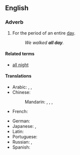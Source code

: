 ==English==

===Adverb===
{{en-adv|pos=[[all]] [[day]]|-}}

# For the period of an entire [[day]].
#: ''We walked '''all day'''.''

====Related terms====
* [[all night]]

====Translations====
{{trans-top|the entire day}}
* Arabic: {{t|ar|طول اليوم|tr=Tuul al-yawm}},  {{t|ar|طول النهار|tr=Tuul al-nahaar}},  {{t|ar|کل الیوم|tr=kull al-yawm}}
* Chinese:
*: Mandarin: {{t-|cmn|終日|sc=Hani}},  {{t-|cmn|终日|tr=zhōngrì|sc=Hani}},  {{t|cmn|全天|tr=quántiān|sc=Hani}},  {{t|cmn|整天|tr=zhěngtiān|sc=Hani}}
* French: {{t|fr|toute la journée}}
{{trans-mid}}
* German: {{t|de|den ganzen Tag}}
* Japanese: {{t-|ja|終日|tr=じゅうじつ, jūjitsu}},  {{t|ja|一日中|tr=いちにちじゅう, ichinichijū}}
* Latin: {{t+|la|diu|alt=diū}}
* Portuguese: {{t|pt|o dia todo}}
* Russian: {{t|ru|целый день|tr=célyj den'}},  {{t|ru|весь день|tr=ves' den'}}
* Spanish: {{t|es|todo el día}}
{{trans-bottom}}